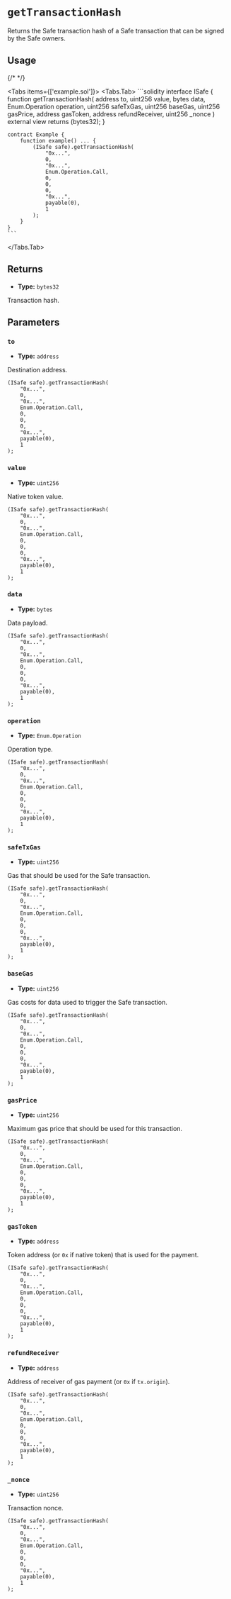 
# `getTransactionHash`

Returns the Safe transaction hash of a Safe transaction that can be signed by the Safe owners.

## Usage

{/* <!-- vale off --> */}

<Tabs items={['example.sol']}>
  <Tabs.Tab>
    ```solidity
    interface ISafe {
        function getTransactionHash(
            address to,
            uint256 value,
            bytes data,
            Enum.Operation operation,
            uint256 safeTxGas,
            uint256 baseGas,
            uint256 gasPrice,
            address gasToken,
            address refundReceiver,
            uint256 _nonce
        ) external view returns (bytes32);
    }

    contract Example {
        function example() ... {
            (ISafe safe).getTransactionHash(
                "0x...",
                0,
                "0x...",
                Enum.Operation.Call,
                0,
                0,
                0,
                "0x...",
                payable(0),
                1
            );
        }
    }
    ```
  </Tabs.Tab>
</Tabs>

## Returns

- **Type:** `bytes32`

Transaction hash.

## Parameters

### `to`

- **Type:** `address`

Destination address.

```solidity focus=2
(ISafe safe).getTransactionHash(
    "0x...",
    0,
    "0x...",
    Enum.Operation.Call,
    0,
    0,
    0,
    "0x...",
    payable(0),
    1
);
```

### `value`

- **Type:** `uint256`

Native token value.

```solidity focus=3
(ISafe safe).getTransactionHash(
    "0x...",
    0,
    "0x...",
    Enum.Operation.Call,
    0,
    0,
    0,
    "0x...",
    payable(0),
    1
);
```

### `data`

- **Type:** `bytes`

Data payload.

```solidity focus=4
(ISafe safe).getTransactionHash(
    "0x...",
    0,
    "0x...",
    Enum.Operation.Call,
    0,
    0,
    0,
    "0x...",
    payable(0),
    1
);
```

### `operation`

- **Type:** `Enum.Operation`

Operation type.

```solidity focus=5
(ISafe safe).getTransactionHash(
    "0x...",
    0,
    "0x...",
    Enum.Operation.Call,
    0,
    0,
    0,
    "0x...",
    payable(0),
    1
);
```

### `safeTxGas`

- **Type:** `uint256`

Gas that should be used for the Safe transaction.

```solidity focus=6
(ISafe safe).getTransactionHash(
    "0x...",
    0,
    "0x...",
    Enum.Operation.Call,
    0,
    0,
    0,
    "0x...",
    payable(0),
    1
);
```

### `baseGas`

- **Type:** `uint256`

Gas costs for data used to trigger the Safe transaction.

```solidity focus=7
(ISafe safe).getTransactionHash(
    "0x...",
    0,
    "0x...",
    Enum.Operation.Call,
    0,
    0,
    0,
    "0x...",
    payable(0),
    1
);
```

### `gasPrice`

- **Type:** `uint256`

Maximum gas price that should be used for this transaction.

```solidity focus=8
(ISafe safe).getTransactionHash(
    "0x...",
    0,
    "0x...",
    Enum.Operation.Call,
    0,
    0,
    0,
    "0x...",
    payable(0),
    1
);
```

### `gasToken`

- **Type:** `address`

Token address (or `0x` if native token) that is used for the payment.

```solidity focus=9
(ISafe safe).getTransactionHash(
    "0x...",
    0,
    "0x...",
    Enum.Operation.Call,
    0,
    0,
    0,
    "0x...",
    payable(0),
    1
);
```

### `refundReceiver`

- **Type:** `address`

Address of receiver of gas payment (or `0x` if `tx.origin`).

```solidity focus=10
(ISafe safe).getTransactionHash(
    "0x...",
    0,
    "0x...",
    Enum.Operation.Call,
    0,
    0,
    0,
    "0x...",
    payable(0),
    1
);
```

### `_nonce`

- **Type:** `uint256`

Transaction nonce.

```solidity focus=11
(ISafe safe).getTransactionHash(
    "0x...",
    0,
    "0x...",
    Enum.Operation.Call,
    0,
    0,
    0,
    "0x...",
    payable(0),
    1
);
```

